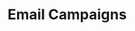 ---
title: 'Email Campaigns'
description: 'Email Campaigns 101: What Campaigns are Right For Me?'
---